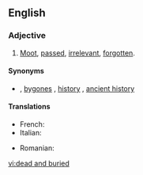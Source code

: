 ==English==

===Adjective===
{{en-adj|head=[[dead]] [[and]] [[buried]]|-}}

# {{label|en|idiomatic}} [[moot|Moot]], [[passed]], [[irrelevant]], [[forgotten]].

====Synonyms====
* {{sense|moot, passed}} {{l|en|water under the bridge}} {{qualifier|noun}}, [[bygones]] {{qualifier|noun}}, [[history]] {{qualifier|noun}}, [[ancient history]] {{qualifier|noun}}

====Translations====
{{trans-top|moot, passed}}
* French: {{t+|fr|mort et enterré}}
* Italian: {{t|it|morto e sepolto|m}}
{{trans-mid}}
* Romanian: {{t|ro|mort și înviat}}
{{trans-bottom}}

[[vi:dead and buried]]